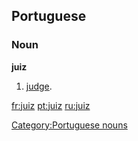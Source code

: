 ==Portuguese==
===Noun===
'''juiz''' {{m}}
# [[judge]].

[[Category:Portuguese nouns]]

[[fr:juiz]]
[[pt:juiz]]
[[ru:juiz]]
